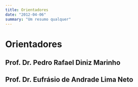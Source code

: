 ```yaml
---
title: Orientadores
date: "2012-04-06"
summary: "Um resumo qualquer"
---
```


# Orientadores

## Prof. Dr. Pedro Rafael Diniz Marinho

## Prof. Dr. Eufrásio de Andrade Lima Neto

##